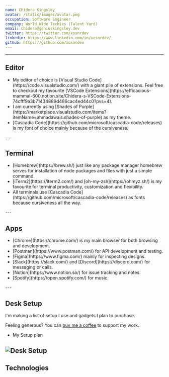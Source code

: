 ```yaml
---
name: Chidera Kingsley
avatar: /static/images/avatar.png
occupation: Software Engineer
company: World Wide Techies (Talent Yard)
email: Chidera@geniuskingsley.dev
twitter: https://twitter.com/xosnrdev
linkedin: https://www.linkedin.com/in/xosnrdev/
github: https://github.com/xosnrdev
---
```


---

## Editor

<ul>
  <li>
    My editor of choice is [Visual Studio Code](https://code.visualstudio.com/) with a giant pile of
    extensions. Feel free to checkout my favourite [VSCode
    Extensions](https://efficacious-mammal-600.notion.site/Chidera-s-VSCode-Extensions-74cfff9a3b71434889d486cac4ed44c0?pvs=4).
  </li>
  <li>
    I am currently using [Shades of
    Purple](https://marketplace.visualstudio.com/items?itemName=ahmadawais.shades-of-purple) as my
    theme.
  </li>
  <li>
    [Cascadia Code](https://github.com/microsoft/cascadia-code/releases) is my font of choice mainly
    because of the cursiveness.
  </li>
</ul>
---

## Terminal

<ul>
  <li>
    [Homebrew](https://brew.sh/) just like any package manager homebrew serves for installation of
    node packages and files with just a simple command.
  </li>
  <li>
    [iTerm2](https://iterm2.com/) and [oh-my-zsh](https://ohmyz.sh/) is my favourite for terminal
    productivity, customization and flexibility.
  </li>
  <li>
    All terminals use [Cascadia Code](https://github.com/microsoft/cascadia-code/releases) as fonts
    because cursiveness all the way.
  </li>
</ul>
---

## Apps

<ul>
  <li>[Chrome](https://chrome.com/) is my main browser for both browsing and development.</li>
  <li>[Postman](https://www.postman.com/) for API development and testing.</li>
  <li>[Figma](https://www.figma.com/) mainly for inspecting designs.</li>
  <li>[Slack](https://slack.com/) and [Discord](https://discord.com/) for messaging or calls.</li>
  <li>[Notion](https://www.notion.so/) for issue tracking and notes.</li>
  <li>[Spotify](https://open.spotify.com/) for music.</li>
</ul>
---

## Desk Setup

I'm making a list of setup I use and gadgets I plan to purchase.

Feeling generous? You can [buy me a coffee](https://www.buymeacoffee.com/Spadechaser) to support my work.

- My Setup plan

<Image
  src="https://res.cloudinary.com/dc5x1aox7/image/upload/v1694133705/IMG_4800_hdz9qo.webp"
  alt="Desk Setup"
  width={500}
  height={400}
  className="pointer-events-none rounded-md"
/>
---

## Technologies
